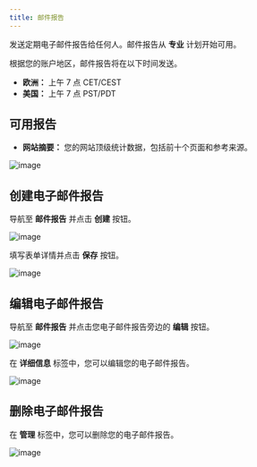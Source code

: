 ```yaml
---
title: 邮件报告
---
```


发送定期电子邮件报告给任何人。邮件报告从 **专业** 计划开始可用。

根据您的账户地区，邮件报告将在以下时间发送。

- **欧洲：** 上午 7 点 CET/CEST
- **美国：** 上午 7 点 PST/PDT

## 可用报告

- **网站摘要：** 您的网站顶级统计数据，包括前十个页面和参考来源。

![image](/images/cloud/email-report-website-summary.png)

## 创建电子邮件报告

导航至 **邮件报告** 并点击 **创建** 按钮。

![image](/images/cloud/email-report-create.png)

填写表单详情并点击 **保存** 按钮。

![image](/images/cloud/email-report-create-form.png)

## 编辑电子邮件报告

导航至 **邮件报告** 并点击您电子邮件报告旁边的 **编辑** 按钮。

![image](/images/cloud/email-report-table.png)

在 **详细信息** 标签中，您可以编辑您的电子邮件报告。

![image](/images/cloud/email-report-edit.png)

## 删除电子邮件报告

在 **管理** 标签中，您可以删除您的电子邮件报告。

![image](/images/cloud/email-report-delete.png)